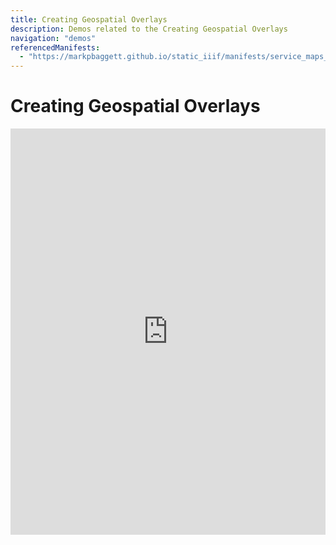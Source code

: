 ```yaml
---
title: Creating Geospatial Overlays
description: Demos related to the Creating Geospatial Overlays
navigation: "demos"
referencedManifests:
  - "https://markpbaggett.github.io/static_iiif/manifests/service_maps_demo/service_maps_0105.json"
---
```


# Creating Geospatial Overlays

<iframe
    src="https://viewer.allmaps.org/?url=https%3A%2F%2Fannotations.allmaps.org%2Fimages%2F59623b4198f91402&image=59623b4198f91402&map=c558b6cd89a8afd2"
    width="100%"
    height="650"
    allowfullscreen
    allow="autoplay"
    style={{ border: "solid" }}
    frameborder="0">
</iframe>
